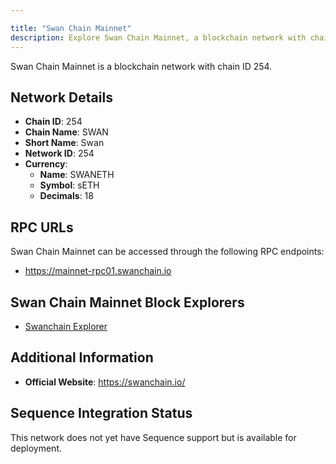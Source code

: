 ```yaml
---

title: "Swan Chain Mainnet"
description: Explore Swan Chain Mainnet, a blockchain network with chain ID 254. Learn about its native currency, SWANETH, and how to interact with the network.
---
```




Swan Chain Mainnet is a blockchain network with chain ID 254.

## Network Details

- **Chain ID**: 254
- **Chain Name**: SWAN
- **Short Name**: Swan
- **Network ID**: 254
- **Currency**: 
  - **Name**: SWANETH
  - **Symbol**: sETH
  - **Decimals**: 18

## RPC URLs

Swan Chain Mainnet can be accessed through the following RPC endpoints:

- https://mainnet-rpc01.swanchain.io

## Swan Chain Mainnet Block Explorers

- [Swanchain Explorer](https://swanscan.io)

## Additional Information

- **Official Website**: https://swanchain.io/

## Sequence Integration Status

This network does not yet have Sequence support but is available for deployment.
